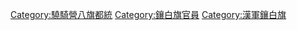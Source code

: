 [[Category:驍騎營八旗都統|Category:驍騎營八旗都統]]
[[Category:鑲白旗官員|Category:鑲白旗官員]]
[[Category:漢軍鑲白旗|Category:漢軍鑲白旗]]